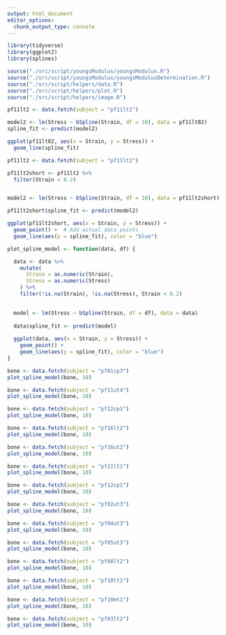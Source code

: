```yaml
---
output: html_document
editor_options: 
  chunk_output_type: console
---
```



```r
library(tidyverse)
library(ggplot2)
library(splines)

source("./src/script/youngsModulus/youngsModulus.R")
source("./src/script/youngsModulus/youngsModulusDetermination.R")
source("./src/script/helpers/data.R")
source("./src/script/helpers/plot.R")
source("./src/script/helpers/image.R")


```

```r
pf11lt2 <- data.fetch(subject = "pf11lt2")

model2 <- lm(Stress ~ bSpline(Strain, df = 10), data = pf11lt02)
spline_fit <- predict(model2)

ggplot(pf11lt02, aes(x = Strain, y = Stress)) +
  geom_line(spline_fit)


```

```r

pf11lt2 <- data.fetch(subject = "pf11lt2")

pf11lt2short <- pf11lt2 %>%
  filter(Strain < 0.2)


model2 <- lm(Stress ~ bSpline(Strain, df = 10), data = pf11lt2short)

pf11lt2short$spline_fit <- predict(model2)

ggplot(pf11lt2short, aes(x = Strain, y = Stress)) +
  geom_point() +  # Add actual data points
  geom_line(aes(y = spline_fit), color = "blue")

```


```r
plot_spline_model <- function(data, df) {

  data <- data %>%
    mutate(
      Strain = as.numeric(Strain),
      Stress = as.numeric(Stress)
    ) %>%
    filter(!is.na(Strain), !is.na(Stress), Strain < 0.2)
  

  model <- lm(Stress ~ bSpline(Strain, df = df), data = data)
  
  data$spline_fit <- predict(model)
  
  ggplot(data, aes(x = Strain, y = Stress)) +
    geom_point() +  
    geom_line(aes(y = spline_fit), color = "blue")  
}
```


```r
bone <- data.fetch(subject = "pf01cp3")
plot_spline_model(bone, 10)
```

```r
bone <- data.fetch(subject = "pf11ut4")
plot_spline_model(bone, 10)
```

```r
bone <- data.fetch(subject = "pf12cp1")
plot_spline_model(bone, 10)
```

```r
bone <- data.fetch(subject = "pf16lt2")
plot_spline_model(bone, 10)
```

```r
bone <- data.fetch(subject = "pf16ut2")
plot_spline_model(bone, 10)
```

```r
bone <- data.fetch(subject = "pf21lt1")
plot_spline_model(bone, 10)
```

```r
bone <- data.fetch(subject = "pf12cp1")
plot_spline_model(bone, 10)
```

```r
bone <- data.fetch(subject = "pf02ut3")
plot_spline_model(bone, 10)
```

```r
bone <- data.fetch(subject = "pf04ut3")
plot_spline_model(bone, 10)
```

```r
bone <- data.fetch(subject = "pf05ut3")
plot_spline_model(bone, 10)
```

```r
bone <- data.fetch(subject = "pf08lt2")
plot_spline_model(bone, 10)
```

```r
bone <- data.fetch(subject = "pf10lt1")
plot_spline_model(bone, 10)
```

```r
bone <- data.fetch(subject = "pf10mt1")
plot_spline_model(bone, 10)
```

```r
bone <- data.fetch(subject = "pf03lt2")
plot_spline_model(bone, 10)
```



